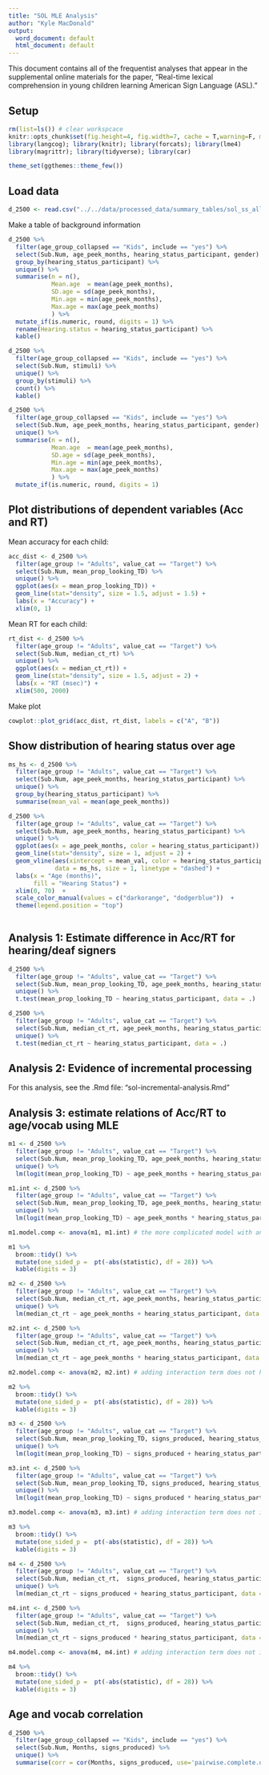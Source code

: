 ```yaml
---
title: "SOL MLE Analysis"
author: "Kyle MacDonald"
output:
  word_document: default
  html_document: default
---
```


This document contains all of the frequentist analyses that appear in the supplemental online materials for the paper, "Real-time lexical comprehension in young children learning American Sign Language (ASL)."

## Setup 

```r
rm(list=ls()) # clear workspcace
knitr::opts_chunk$set(fig.height=4, fig.width=7, cache = T,warning=F, message=F)
library(langcog); library(knitr); library(forcats); library(lme4)
library(magrittr); library(tidyverse); library(car)

theme_set(ggthemes::theme_few())
```

## Load data

```r
d_2500 <- read.csv("../../data/processed_data/summary_tables/sol_ss_all_600_2500.csv")
```

Make a table of background information

```r
d_2500 %>% 
  filter(age_group_collapsed == "Kids", include == "yes") %>% 
  select(Sub.Num, age_peek_months, hearing_status_participant, gender) %>% 
  group_by(hearing_status_participant) %>% 
  unique() %>% 
  summarise(n = n(),
            Mean.age  = mean(age_peek_months),
            SD.age = sd(age_peek_months),
            Min.age = min(age_peek_months),
            Max.age = max(age_peek_months)
            ) %>% 
  mutate_if(is.numeric, round, digits = 1) %>% 
  rename(Hearing.status = hearing_status_participant) %>% 
  kable()
```

```r
d_2500 %>% 
  filter(age_group_collapsed == "Kids", include == "yes") %>% 
  select(Sub.Num, stimuli) %>% 
  unique() %>% 
  group_by(stimuli) %>% 
  count() %>% 
  kable()
```


```r
d_2500 %>% 
  filter(age_group_collapsed == "Kids", include == "yes") %>% 
  select(Sub.Num, age_peek_months, hearing_status_participant, gender) %>% 
  unique() %>% 
  summarise(n = n(),
            Mean.age  = mean(age_peek_months),
            SD.age = sd(age_peek_months),
            Min.age = min(age_peek_months),
            Max.age = max(age_peek_months)
            ) %>% 
  mutate_if(is.numeric, round, digits = 1) 
```

## Plot distributions of dependent variables (Acc and RT)

Mean accuracy for each child:

```r
acc_dist <- d_2500 %>% 
  filter(age_group != "Adults", value_cat == "Target") %>% 
  select(Sub.Num, mean_prop_looking_TD) %>% 
  unique() %>% 
  ggplot(aes(x = mean_prop_looking_TD)) +
  geom_line(stat="density", size = 1.5, adjust = 1.5) +
  labs(x = "Accuracy") +
  xlim(0, 1)
```

Mean RT for each child: 

```r
rt_dist <- d_2500 %>%
  filter(age_group != "Adults", value_cat == "Target") %>% 
  select(Sub.Num, median_ct_rt) %>% 
  unique() %>% 
  ggplot(aes(x = median_ct_rt)) +
  geom_line(stat="density", size = 1.5, adjust = 2) +
  labs(x = "RT (msec)") +
  xlim(500, 2000)
```

Make plot

```r
cowplot::plot_grid(acc_dist, rt_dist, labels = c("A", "B"))
```

## Show distribution of hearing status over age

```r
ms_hs <- d_2500 %>% 
  filter(age_group != "Adults", value_cat == "Target") %>% 
  select(Sub.Num, age_peek_months, hearing_status_participant) %>% 
  unique() %>% 
  group_by(hearing_status_participant) %>% 
  summarise(mean_val = mean(age_peek_months))

d_2500 %>% 
  filter(age_group != "Adults", value_cat == "Target") %>% 
  select(Sub.Num, age_peek_months, hearing_status_participant) %>% 
  unique() %>% 
  ggplot(aes(x = age_peek_months, color = hearing_status_participant)) +
  geom_line(stat="density", size = 1, adjust = 2) +
  geom_vline(aes(xintercept = mean_val, color = hearing_status_participant), 
             data = ms_hs, size = 1, linetype = "dashed") +
  labs(x = "Age (months)",
       fill = "Hearing Status") +
  xlim(0, 70)  +
  scale_color_manual(values = c("darkorange", "dodgerblue"))  +
  theme(legend.position = "top")
  
```

## Analysis 1: Estimate difference in Acc/RT for hearing/deaf signers

```r
d_2500 %>% 
  filter(age_group != "Adults", value_cat == "Target") %>% 
  select(Sub.Num, mean_prop_looking_TD, age_peek_months, hearing_status_participant) %>%
  unique() %>% 
  t.test(mean_prop_looking_TD ~ hearing_status_participant, data = .)
```

```r
d_2500 %>% 
  filter(age_group != "Adults", value_cat == "Target") %>% 
  select(Sub.Num, median_ct_rt, age_peek_months, hearing_status_participant) %>%
  unique() %>% 
  t.test(median_ct_rt ~ hearing_status_participant, data = .)
```

## Analysis 2: Evidence of incremental processing

For this analysis, see the .Rmd file: "sol-incremental-analysis.Rmd"

## Analysis 3: estimate relations of Acc/RT to age/vocab using MLE 

```r
m1 <- d_2500 %>% 
  filter(age_group != "Adults", value_cat == "Target") %>% 
  select(Sub.Num, mean_prop_looking_TD, age_peek_months, hearing_status_participant) %>%
  unique() %>% 
  lm(logit(mean_prop_looking_TD) ~ age_peek_months + hearing_status_participant, data = .)

m1.int <- d_2500 %>% 
  filter(age_group != "Adults", value_cat == "Target") %>% 
  select(Sub.Num, mean_prop_looking_TD, age_peek_months, hearing_status_participant) %>%
  unique() %>% 
  lm(logit(mean_prop_looking_TD) ~ age_peek_months * hearing_status_participant, data = .)

m1.model.comp <- anova(m1, m1.int) # the more complicated model with an interaction term for hearing status does not improve fit

m1 %>% 
  broom::tidy() %>% 
  mutate(one_sided_p =  pt(-abs(statistic), df = 28)) %>% 
  kable(digits = 3)
```

```r
m2 <- d_2500 %>% 
  filter(age_group != "Adults", value_cat == "Target") %>% 
  select(Sub.Num, median_ct_rt, age_peek_months, hearing_status_participant) %>% 
  unique() %>% 
  lm(median_ct_rt ~ age_peek_months + hearing_status_participant, data = .)

m2.int <- d_2500 %>% 
  filter(age_group != "Adults", value_cat == "Target") %>% 
  select(Sub.Num, median_ct_rt, age_peek_months, hearing_status_participant) %>% 
  unique() %>% 
  lm(median_ct_rt ~ age_peek_months * hearing_status_participant, data = .)

m2.model.comp <- anova(m2, m2.int) # adding interaction term does not help model fit and is not sig, so we can drop

m2 %>% 
  broom::tidy() %>% 
  mutate(one_sided_p =  pt(-abs(statistic), df = 28)) %>% 
  kable(digits = 3)
```

```r
m3 <- d_2500 %>% 
  filter(age_group != "Adults", value_cat == "Target") %>% 
  select(Sub.Num, mean_prop_looking_TD, signs_produced, hearing_status_participant) %>% 
  unique() %>% 
  lm(logit(mean_prop_looking_TD) ~ signs_produced + hearing_status_participant, data = .)

m3.int <- d_2500 %>% 
  filter(age_group != "Adults", value_cat == "Target") %>% 
  select(Sub.Num, mean_prop_looking_TD, signs_produced, hearing_status_participant) %>% 
  unique() %>% 
  lm(logit(mean_prop_looking_TD) ~ signs_produced * hearing_status_participant, data = .)

m3.model.comp <- anova(m3, m3.int) # adding interaction term does not improve model fit and is not sig

m3 %>% 
  broom::tidy() %>% 
  mutate(one_sided_p =  pt(-abs(statistic), df = 28)) %>% 
  kable(digits = 3)
```

```r
m4 <- d_2500 %>% 
  filter(age_group != "Adults", value_cat == "Target") %>% 
  select(Sub.Num, median_ct_rt,  signs_produced, hearing_status_participant) %>% 
  unique() %>% 
  lm(median_ct_rt ~ signs_produced + hearing_status_participant, data = .)

m4.int <- d_2500 %>% 
  filter(age_group != "Adults", value_cat == "Target") %>% 
  select(Sub.Num, median_ct_rt,  signs_produced, hearing_status_participant) %>% 
  unique() %>% 
  lm(median_ct_rt ~ signs_produced * hearing_status_participant, data = .)

m4.model.comp <- anova(m4, m4.int) # adding interaction term does not improve model fit and is not sig

m4 %>% 
  broom::tidy() %>% 
  mutate(one_sided_p =  pt(-abs(statistic), df = 28)) %>% 
  kable(digits = 3)
```

## Age and vocab correlation

```r
d_2500 %>% 
  filter(age_group_collapsed == "Kids", include == "yes") %>% 
  select(Sub.Num, Months, signs_produced) %>% 
  unique() %>% 
  summarise(corr = cor(Months, signs_produced, use='pairwise.complete.obs')) 
```

